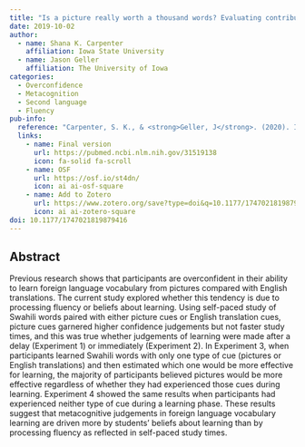```yaml
---
title: "Is a picture really worth a thousand words? Evaluating contributions of fluency and analytic processing in metacognitive judgements for pictures in foreign language vocabulary learning"
date: 2019-10-02
author:
  - name: Shana K. Carpenter
    affiliation: Iowa State University
  - name: Jason Geller
    affiliation: The University of Iowa
categories: 
  - Overconfidence
  - Metacognition
  - Second language
  - Fluency
pub-info:
  reference: "Carpenter, S. K., & <strong>Geller, J</strong>. (2020). Is a picture really worth a thousand words? Evaluating contributions of fluency and analytic processing in metacognitive judgements for pictures in foreign language vocabulary learning. <em>Quarterly journal of experimental psychology<em>, 73(2), 211–224. https://doi.org/10.1177/1747021819879416"
  links:
    - name: Final version
      url: https://pubmed.ncbi.nlm.nih.gov/31519138
      icon: fa-solid fa-scroll
    - name: OSF
      url: https://osf.io/st4dn/
      icon: ai ai-osf-square
    - name: Add to Zotero
      url: https://www.zotero.org/save?type=doi&q=10.1177/1747021819879416
      icon: ai ai-zotero-square
doi: 10.1177/1747021819879416
---
```


## Abstract

Previous research shows that participants are overconfident in their ability to learn foreign language vocabulary from pictures compared with English translations. The current study explored whether this tendency is due to processing fluency or beliefs about learning. Using self-paced study of Swahili words paired with either picture cues or English translation cues, picture cues garnered higher confidence judgements but not faster study times, and this was true whether judgements of learning were made after a delay (Experiment 1) or immediately (Experiment 2). In Experiment 3, when participants learned Swahili words with only one type of cue (pictures or English translations) and then estimated which one would be more effective for learning, the majority of participants believed pictures would be more effective regardless of whether they had experienced those cues during learning. Experiment 4 showed the same results when participants had experienced neither type of cue during a learning phase. These results suggest that metacognitive judgements in foreign language vocabulary learning are driven more by students' beliefs about learning than by processing fluency as reflected in self-paced study times.
